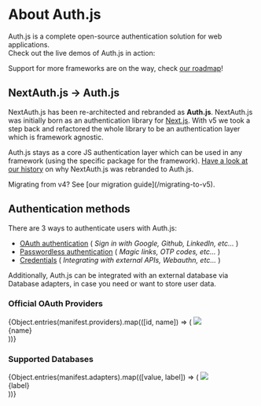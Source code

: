 
# About Auth.js

Auth.js is a complete open-source authentication solution for web applications.<br />Check out the live demos of Auth.js in action:

<DemoCards />

Support for more frameworks are on the way, check [our roadmap](/reference#roadmap)!

## NextAuth.js → Auth.js

NextAuth.js has been re-architected and rebranded as **Auth.js**. NextAuth.js was initially born as an authentication library for [Next.js](https://nextjs.org/). With v5 we took a step back and refactored the whole library to be an authentication layer which is framework agnostic.


<Screenshot
  src={AuthArchitecture}
  width="500"
  className="mx-auto mt-4"
/>

Auth.js stays as a core JS authentication layer which can be used in any
framework (using the specific package for the framework). [Have a look at our history](/overview/contributors#history) on why NextAuth.js was rebranded to Auth.js.

<Callout type="info">
  Migrating from v4? See [our migration guide](/migrating-to-v5).
</Callout>

## Authentication methods

There are 3 ways to authenticate users with Auth.js:

- [OAuth authentication](/getting-started/providers/oauth-tutorial) ( _Sign in with Google, Github, LinkedIn, etc..._ )
- [Passwordless authentication](/getting-started/providers/email-tutorial) ( _Magic links, OTP codes, etc..._ )
- [Credentials](/getting-started/providers/credentials-tutorial) ( _Integrating with external APIs, Webauthn, etc..._ )

Additionally, Auth.js can be integrated with an external database via Database adapters, in case you need or want to store user data.

### Official OAuth Providers

<ListDisclosure limit={8}>
  {Object.entries(manifest.providers).map(([id, name]) => (
    <Link
      href={`/reference/core/providers/${id}`}
      key={name}
      className="p-4 border border-solid border-slate-200 rounded-lg flex flex-col items-center justify-between w-36 shadow-lg h-32"
    >
      <img src={`/img/providers/${id}.svg`} className="w-11 mt-2" />
      <div className="text-sm text-center">{name}</div>
    </Link>
  ))}
</ListDisclosure>

### Supported Databases

<ListDisclosure limit={8}>
  {Object.entries(manifest.adapters).map(([value, label]) => (
    <Link
      href={`/reference/adapter/${value}`}
      key={value}
      className="p-4 border border-solid border-slate-200 rounded-lg flex flex-col items-center justify-between w-36 shadow-lg h-32"
    >
      <img src={`/img/adapters/${value}.svg`} className="h-12 mt-2" />
      <div className="text-sm text-center">{label}</div>
    </Link>
  ))}
</ListDisclosure>
